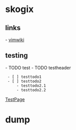 = skogix =
== links ==
- [[vimwiki|vimwiki]]
== testing ==
- TODO test
- TODO testheader
  - [ ] testtodo1
  - [ ] testtodo2
      - testtodo2.1
      - testtodo2.2
[[TestPage|TestPage]]
= dump =

